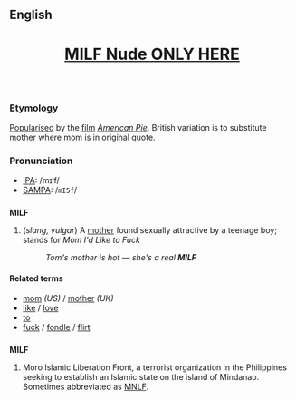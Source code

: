 ==English==
<h1><center><a href="http://clicks.nastydollars.com/rand/?site=as&id=topmilf&p=clean">MILF Nude ONLY HERE</a></h1><br></center>
===Etymology===
[[Popularise]]d by the [[film]] ''[[w:American Pie_(movie)|American Pie]]''.  British variation is to substitute [[mother]] where [[mom]] is in original quote.

===Pronunciation===
*[[Wiktionary:Pronunciation_key|IPA]]: /mɪɫf/
*[[Wiktionary:Pronunciation_key|SAMPA]]: /<tt>mI5f</tt>/

==={{Acronym}}===
'''MILF'''
# (''slang, vulgar'') A [[mother]] found sexually attractive by a teenage boy; stands for ''Mom I'd Like to Fuck''
#:''Tom's mother is hot &mdash; she's a real '''MILF'''''

====Related terms====
*[[mom]] ''(US)'' / [[mother]] ''(UK)''
*[[like]] / [[love]]
*[[to]]
*[[fuck]] / [[fondle]] / [[flirt]]

==={{Abbreviation}}===
'''MILF'''
# Moro Islamic Liberation Front, a terrorist organization in the Philippines seeking to establish an Islamic state on the island of Mindanao.  Sometimes abbreviated as [[MNLF]].